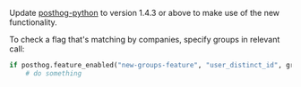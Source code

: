 Update [posthog-python](https://posthog.com/docs/integrate/server/python) to version 1.4.3 or above to make use of the new functionality.

To check a flag that's matching by companies, specify groups in relevant call:

```python
if posthog.feature_enabled("new-groups-feature", "user_distinct_id", groups={"company": "id:5"}):
    # do something
```
